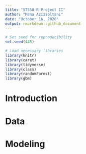 ```yaml
---
title: "ST558 R Project II"
author: "Mana Azizsoltani"
date: "October 16, 2020"
output: rmarkdown::github_document
---
```


```r
# Set seed for reproducibility
set.seed(445)

# Load necessary libraries
library(knitr)
library(caret)
library(tidyverse)
library(class)
library(randomForest)
library(gbm)
```

# Introduction

# Data

# Modeling

